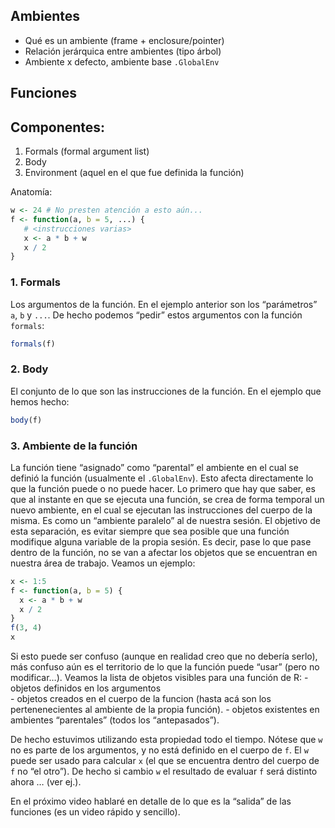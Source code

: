 
Ambientes
---------

* Qué es un ambiente (frame + enclosure/pointer)  
* Relación jerárquica entre ambientes (tipo árbol)  
* Ambiente x defecto, ambiente base `.GlobalEnv`  
  

Funciones
---------

## Componentes:

1. Formals (formal argument list)
2. Body
3. Environment (aquel en el que fue definida la función)

Anatomía:

```r
w <- 24 # No presten atención a esto aún...
f <- function(a, b = 5, ...) {
   # <instrucciones varias>
   x <- a * b + w
   x / 2
}
```

### 1. Formals

Los argumentos de la función. En el ejemplo anterior son los "parámetros" `a`, `b` y `...`. De hecho podemos "pedir" estos argumentos con la función `formals`:

```r
formals(f)
```

### 2. Body

El conjunto de lo que son las instrucciones de la función. En el ejemplo que hemos hecho:

```r
body(f)
```

### 3. Ambiente de la función

La función tiene "asignado" como "parental" el ambiente en el cual se definió la función (usualmente el `.GlobalEnv`). Esto afecta directamente lo que la función puede o no puede hacer. Lo primero que hay que saber, es que al instante en que se ejecuta una función, se crea de forma temporal un nuevo ambiente, en el cual se ejecutan las instrucciones del cuerpo de la misma. Es como un "ambiente paralelo" al de nuestra sesión. El objetivo de esta separación, es evitar siempre que sea posible que una función modifique alguna variable de la propia sesión. Es decir, pase lo que pase dentro de la función, no se van a afectar los objetos que se encuentran en nuestra área de trabajo.
Veamos un ejemplo:

```r
x <- 1:5
f <- function(a, b = 5) {
  x <- a * b + w
  x / 2
}
f(3, 4)
x
```

Si esto puede ser confuso (aunque en realidad creo que no debería serlo), más confuso aún es el territorio de lo que la función puede "usar" (pero no modificar...). Veamos la lista de objetos visibles para una función de R:
  - objetos definidos en los argumentos  
  - objetos creados en el cuerpo de la funcion (hasta acá son los pertenenecientes al ambiente de la propia función).
  - objetos existentes en ambientes "parentales" (todos los "antepasados").

De hecho estuvimos utilizando esta propiedad todo el tiempo. Nótese que `w` no es parte de los argumentos, y no está definido en el cuerpo de `f`. El `w` puede ser usado para calcular `x` (el que se encuentra dentro del cuerpo de `f` no "el otro"). De hecho si cambio `w` el resultado de evaluar `f` será distinto ahora ... (ver ej.).


En el próximo video hablaré en detalle de lo que es la "salida" de las funciones (es un video rápido y sencillo).

